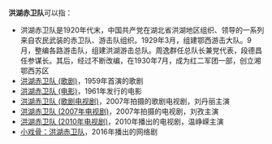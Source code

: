 '''洪湖赤卫队'''可以指：
* 洪湖赤卫队是1920年代末，中国共产党在湖北省洪湖地区组织、领导的一系列来自农民武装的赤卫队、游击队组织。1929年3月，组建鄂西游击大队。9月，整编各路游击队，组建洪湖游击总队。周逸群任总队长兼党代表，段德昌任参谋长。其后，经过不断改编，在1930年7月，成为红二军团一部，创立湘鄂西苏区
* [[洪湖赤卫队_(歌剧)|洪湖赤卫队 (歌剧)]]，1959年首演的歌剧
* [[洪湖赤卫队_(电影)|洪湖赤卫队 (电影)]]，1961年发行的电影
* [[洪湖赤卫队_(歌剧电视剧)|洪湖赤卫队 (歌剧电视剧)]]，2007年拍摄的歌剧电视剧，刘丹丽主演
* [[洪湖赤卫队_(2007年电视剧)|洪湖赤卫队 (2007年电视剧)]]，2007年拍摄的电视剧，刘孜主演
* [[洪湖赤卫队_(2010年电视剧)|洪湖赤卫队 (2010年电视剧)]]，2010年播出的电视剧，温峥嵘主演
* [[小戏骨|小戏骨：洪湖赤卫队]]，2016年播出的网络剧
{{Disambiguation|cat=五字消歧义}}